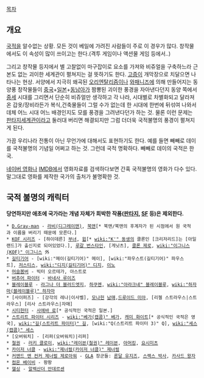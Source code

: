 [[목차]]
== 개요 ==
[[국적]]을 알수없는 상황. 모든 것이 베일에 가려진 사람들이 주로 이 경우가 많다. 창작물에서도 이 속성이 많이 쓰이고는 한다.(격투 게임이나 액션물 게임 등에서..)

그리고 창작물 등지에서 별 고찰없이 마구잡이로 요소를 가져와 비쥬얼을 구축하느라 근본도 없는 괴이한 세계관이 펼쳐지는 걸 뜻하기도 한다. [[고증]]이 개막장으로 치달으면 나타나는 현상. 서양에서 지극히 왜곡된 [[오리엔탈리즘]]이나 [[와패니즈]]에 의해 만들어지는 동양풍 창작물들이 [[중국]]+[[일본]]+[[동남아]]가 짬뽕된 괴이한 풍경을 자아낸다던지 동양 쪽에서 [[중세]] 시대를 그리면서 단순히 비쥬얼만 생각하고 각 나라, 시대별로 차별화되고 달라져 온 갑옷/장비라든가 복식,건축물들이 그럴 수가 없는데 한 시대에 한번에 뒤섞여 나와서 데체 어느 시대 어느 배경인지도 모를 풍경을 그려낸다던가 하는 것.
물론 이런 문제는 [[판타지]]세계관이라고 둘러대 버리면 해결되지만 그럼 더더욱 국적불명의 풍경이 펼쳐지게 된다.

가끔 우리나라 전통이 아닌 무언가에 대해서도 표현하기도 한다. 예를 들면 빼빼로 데이를 국적불명의 기념일 어쩌고 하는 것. 그런데 국적 명확하다. 빼빼로 데이의 국적은 한국.

[[네이버 영화]]나 [[IMDB]]에서 영화자료를 검색하다보면 간혹 국적불명의 영화가 다수 있다.
말그대로 영화를 제작한 국가의 출처가 불명확한 것.

== 국적 불명의 캐릭터 ==
'''당연하지만 애초에 국가라는 개념 자체가 희박한 작품([[판타지]], [[SF]] 등)은 제외한다.'''

 * [[D.Gray-man]] - [[라비(디그레이맨)]], [[북맨]][* 북맨/북맨의 후계자가 된 시점에서 원 국적과 이름을 버리기 때문에 모른다.]
 * [[KOF 시리즈]] - [하이데른] [[레오나 하이데른|부녀]], [[윕]][* [[wiki:"K'" 동생]]의 클론인 [크리저리드]는 [아일랜드]가 출신지로 되어있었다.], [[루갈 번스타인]], [게닛츠], [[클론 제로]], [[wiki:"이그니스(KOF)" 이그니스]] 外
 * [[길티기어]] - [wiki:"메이(길티기어)" 메이], [wiki:"파우스트(길티기어)" 파우스트], [[저스티스]], [[wiki:"디지(길티기어)" 디지]], [[이노]]
 * [[머슬봄버]] - 빅터 오르테가, 아스트로
 * [[버추어 파이터]] - [[바네사 루이즈]]
 * [[블레이블루]] - [[라그나 더 블러드엣지]], [[하쿠멘]], [[wiki:"아라크네" 블레이블루]], [[wiki:"하자마(블레이블루)" 하자마]]
 * [사이퍼즈] - [강각의 레나|이사벨], [[미쉘 모나헌|모나헌]] [[피터 모나헌|남매]],[[드루이드 미아]], [리첼 스트라우스|스트라우스] [리사 스트라우스|자매]
 * [[시티헌터]] - [[사에바 료]][* 공식적인 국적은 일본.]
 * [[스트리트 파이터 시리즈]] - [[wiki:"베가(캡콤)" 베가]], [[캐미 화이트]][* 공식적인 국적은 영국], [[wiki:"길(스트리트 파이터)" 길]], [wiki:"Q(스트리트 파이터 3)" Q], [[wiki:"세스(캡콤)" 세스]]
 * [오버워치] - [리퍼(오버워치)|리퍼]
 * [[철권]] - [[러키 클로이]], [[wiki:"레이븐(철권)" 레이븐]], [[아머킹]], [[요시미츠]]
 * [[카이저 너클]] - [[wiki:"제너럴(카이저 너클)" 제너럴]]
 * [[커맨드 앤 컨커 제너럴 제로아워]] - [[GLA]] 장군들: [[론달 유지즈]], [[스랙스 박사]], [[카사드 왕자]]
 * [[컴온 베이비]] - 팡팡
 * [[헬싱]] - [[알렉산더 안데르센]]

